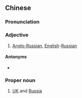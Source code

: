 ==Chinese==
{{zh-forms}}

===Pronunciation===
{{zh-pron
|m=yīng'é
|c=jing1 ngo5
|cat=a,pn
}}

===Adjective===
{{zh-adj}}

# [[Anglo-]][[Russian]], [[English]]-[[Russian]]
#: {{zh-x|英俄 詞典|English-Russian dictionary}}

====Antonyms====
* {{zh-l|俄英}}

===Proper noun===
{{zh-proper noun}}

# [[UK]] and [[Russia]]